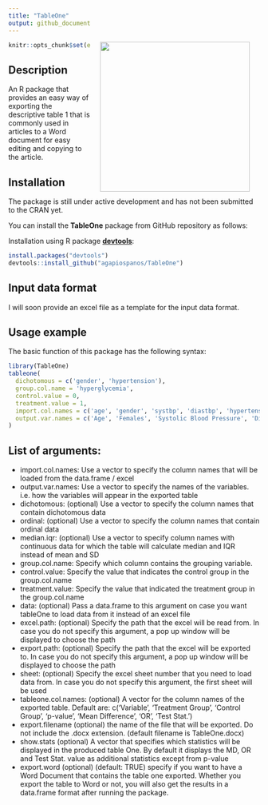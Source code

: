 ```yaml
---
title: "TableOne"
output: github_document
---
```


<img src="man/figures/tableone-logo.png" width=300 align="right" style="margin-left:20px; margin-right: 20px;"/>

```r
knitr::opts_chunk$set(echo = TRUE)
```

## Description

An R package that provides an easy way of exporting the descriptive table 1 that is commonly used in articles to a Word document for easy editing and copying to the article.

## Installation

The package is still under active development and has not been submitted to the CRAN yet.

You can install the **TableOne** package from GitHub repository as follows:

Installation using R package **[devtools](https://cran.r-project.org/package=devtools)**:

```r
install.packages("devtools")
devtools::install_github("agapiospanos/TableOne")
```

## Input data format

I will soon provide an excel file as a template for the input data format.

## Usage example

The basic function of this package has the following syntax:

```r
library(TableOne)
tableone(
  dichotomous = c('gender', 'hypertension'),
  group.col.name = 'hyperglycemia',
  control.value = 0,
  treatment.value = 1,
  import.col.names = c('age', 'gender', 'systbp', 'diastbp', 'hypertension'),
  output.var.names = c('Age', 'Females', 'Systolic Blood Pressure', 'Diastolic Blood Pressure', 'Hypertension')
)
```

## List of arguments:

- import.col.names: Use a vector to specify the column names that will be loaded from the data.frame / excel
- output.var.names: Use a vector to specify the names of the variables. i.e. how the variables will appear in the exported table
- dichotomous: (optional) Use a vector to specify the column names that contain dichotomous data
- ordinal: (optional) Use a vector to specify the column names that contain ordinal data
- median.iqr: (optional) Use a vector to specify column names with continuous data for which the table will calculate median and IQR instead of mean and SD
- group.col.name: Specify which column contains the grouping variable.
- control.value: Specify the value that indicates the control group in the group.col.name
- treatment.value: Specify the value that indicated the treatment group in the group.col.name
- data: (optional) Pass a data.frame to this argument on case you want tableOne to load data from it instead of an excel file
- excel.path: (optional) Specify the path that the excel will be read from. In case you do not specify this argument, a pop up window will be displayed to choose the path
- export.path: (optional) Specify the path that the excel will be exported to. In case you do not specify this argument, a pop up window will be displayed to choose the path
- sheet: (optional) Specify the excel sheet number that you need to load data from. In case you do not specify this argument, the first sheet will be used
- tableone.col.names: (optional) A vector for the column names of the exported table. Default are: c('Variable', 'Treatment Group', 'Control Group', 'p-value', 'Mean Difference', 'OR', 'Test Stat.')
- export.filename (optional) the name of the file that will be exported. Do not include the .docx extension. (default filename is TableOne.docx)
- show.stats (optional) A vector that specifies which statistics will be displayed in the produced table One. By default it displays the MD, OR and Test Stat. value as additional statistics except from p-value
- export.word (optional) (default: TRUE) specify if you want to have a Word Document that contains the table one exported. Whether you export the table to Word or not, you will also get the results in a data.frame format after running the package.
